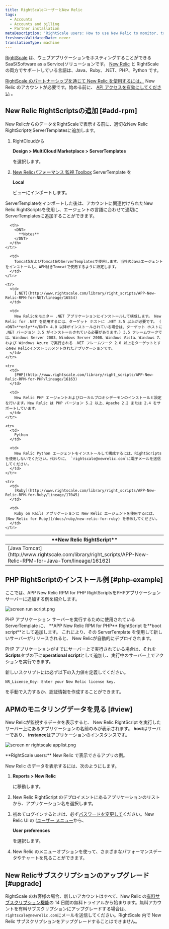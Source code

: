 ```yaml
---
title: RightScaleユーザーとNew Relic
tags:
  - Accounts
  - Accounts and billing
  - Partner installation
metaDescription: 'RightScale users: How to use New Relic to monitor, troubleshoot, and optimize your applications.'
freshnessValidatedDate: never
translationType: machine
---
```




[RightScale](https://www.rightscale.com/) は、ウェブアプリケーションをホスティングすることができるSaaS(Software as a Service)ソリューションです。 [New Relic](http://support.rightscale.com/27-Partners/New_Relic) と RightScale の両方でサポートしている言語は、Java、Ruby、.NET、PHP、Python です。

[RightScale のパートナーシップを通じて New Relic を使用するには、](http://www.rightscale.com/partners/isv/new-relic.php) New Relic のアカウントが必要です。始める前に、 [API アクセスを有効にしてください](/docs/apis/rest-api-v2/requirements/new-relic-rest-api-v2-getting-started) 。

## New Relic RightScriptsの追加 [#add-rpm]

New RelicからのデータをRightScaleで表示する前に、適切なNew Relic RightScriptをServerTemplatesに追加します。

1. RightCloudから

   <DNT>**Design > MultiCloud Marketplace > ServerTemplates**</DNT>

   を選択します。

2. [New Relicパフォーマンス 監視 Toolbox](http://www.rightscale.com/library/server_templates/New-Relic-Performance-Monitori/lineage/17048 "リンクが新しいウィンドウで開きます") ServerTemplate を

   <DNT>**Local**</DNT>

   ビューにインポートします。

ServerTemplateをインポートした後は、アカウントに関連付けられたNew Relic RightScriptsを使用し、エージェントの言語に合わせて適切にServerTemplatesに追加することができます。

<table>
  <thead>
    <tr>
      <th width={200}>
        <DNT>
          **New Relic RightScript**
        </DNT>
      </th>

      <th>
        <DNT>
          **Notes**
        </DNT>
      </th>
    </tr>
  </thead>

  <tbody>
    <tr>
      <td>
        [Java Tomcat](http://www.rightscale.com/library/right_scripts/APP-New-Relic-RPM-for-Java-Tom/lineage/16162)
      </td>

      <td>
        Tomcat5およびTomcat6のServerTemplatesで使用します。当社のJavaエージェントをインストールし、APM付きTomcatで使用するように設定します。
      </td>
    </tr>

    <tr>
      <td>
        [.NET](http://www.rightscale.com/library/right_scripts/APP-New-Relic-RPM-for-NET/lineage/16554)
      </td>

      <td>
        New Relicをモニター .NET アプリケーションにインストールして構成します。 New Relic for .NET を使用するには、ターゲット ホストに .NET 3.5 以上が必要です。 ( <DNT>**only**</DNT> 4.0 以降がインストールされている場合は、ターゲット ホストに .NET バージョン 3.5 がインストールされている必要があります。) 3.5 フレームワークでは、Windows Server 2003、Windows Server 2008、Windows Vista、Windows 7、および Windows Azure で実行される .NET フレームワーク 2.0 以上をターゲットとするNew Relicインストゥルメントされたアプリケーションです。
      </td>
    </tr>

    <tr>
      <td>
        [PHP](http://www.rightscale.com/library/right_scripts/APP-New-Relic-RPM-for-PHP/lineage/16163)
      </td>

      <td>
        New Relic PHP エージェントおよびローカルプロキシデーモンのインストールと設定を行います。New Relic は PHP バージョン 5.2 以上、Apache 2.2 または 2.4 をサポートしています。
      </td>
    </tr>

    <tr>
      <td>
        Python
      </td>

      <td>
        New Relic Python エージェントをインストールして構成するには、RightScripts を使用しないでください。代わりに、 `rightscale@newrelic.com`に電子メールを送信してください。
      </td>
    </tr>

    <tr>
      <td>
        [Ruby](http://www.rightscale.com/library/right_scripts/APP-New-Relic-RPM-for-Ruby/lineage/17045)
      </td>

      <td>
        Ruby on Rails アプリケーションに New Relic エージェントを使用するには、 [New Relic for Ruby](/docs/ruby/new-relic-for-ruby) を参照してください。
      </td>
    </tr>
  </tbody>
</table>

## PHP RightScriptのインストール例 [#php-example]

ここでは、APP New Relic RPM for PHP RightScriptsをPHPアプリケーションサーバーに追加する例を紹介します。

<img
  title="screen run script.png"
  alt="screen run script.png"
  src={accountsRightscaleRunScript}
/>

<figcaption>
  PHP アプリケーション サーバーを実行するために使用されている ServerTemplate に、 <DNT>**APP New Relic RPM for PHP**</DNT> RightScript を<DNT>**boot script**</DNT>として追加します。 これにより、その ServerTemplate を使用して新しいサーバーがリリースされると、 New Relicが自動的にデプロイされます。
</figcaption>

PHP アプリケーションがすでにサーバー上で実行されている場合は、それを<DNT>**Scripts**</DNT>タブの下に<DNT>**operational script**</DNT>として追加し、実行中のサーバー上でアクションを実行できます。

新しいスクリプトには必ず以下の入力値を定義してください。

```
NR_License_Key: Enter your New Relic license key.
```

<InlinePopover type="licenseKey"/>を手動で入力するか、認証情報を作成することができます。

## APMのモニタリングデータを見る [#view]

New Relicが監視するデータを表示すると、 New Relic RightScript を実行したサーバー上にあるアプリケーションの名前のみが表示されます。 <DNT>**host**</DNT>はサーバーであり、 <DNT>**instance**</DNT>はアプリケーションのインスタンスです。

<img
  title="screen nr rightscale applist.png"
  alt="screen nr rightscale applist.png"
  src={accountsRightscaleAppList}
/>

<figcaption>
  <DNT>**RightScale users:**</DNT> New Relic で表示できるアプリの例。
</figcaption>

New Relic のデータを表示するには、次のようにします。

1. <DNT>**Reports > New Relic**</DNT>

   に移動します。

2. New Relic RightScript のデプロイメントにあるアプリケーションのリストから、アプリケーション名を選択します。

3. 初めてログインするときは、必ず[パスワードを変更して](/docs/subscriptions/changing-passwords-and-user-preferences)ください。New Relic UI の ([ユーザー メニュー](/docs/accounts/accounts-billing/general-account-settings/intro-account-settings)から、

   <DNT>**User preferences**</DNT>

   を選択します。

4. New Relic のメニューオプションを使って、さまざまなパフォーマンスデータやチャートを見ることができます。

## New Relicサブスクリプションのアップグレード [#upgrade]

RightScale のお客様の場合、新しいアカウントはすべて、New Relic の[有料サブスクリプション機能](http://newrelic.com/application-monitoring/pricing)の 14 日間の無料トライアルから始まります。無料アカウントを有料サブスクリプションにアップグレードする場合は、 `rightscale@newrelic.com`にメールを送信してください。RightScale 内で New Relic サブスクリプションをアップグレードすることはできません。